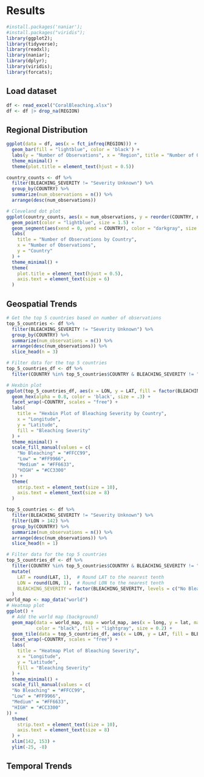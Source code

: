 # Results
```r
#install.packages('naniar');
#install.packages("viridis");
library(ggplot2);
library(tidyverse);
library(readxl);
library(naniar);
library(dplyr);
library(viridis);
library(forcats);
```

## Load dataset
```r
df <- read_excel("CoralBleaching.xlsx")
df <- df |> drop_na(REGION)
```


## Regional Distribution
```r
ggplot(data = df, aes(x = fct_infreq(REGION))) +
  geom_bar(fill = "lightblue", color = 'black') +
  labs(y = "Number of Observations", x = "Region", title = "Number of Observations by Region") +
  theme_minimal() +
  theme(plot.title = element_text(hjust = 0.5))
```
```r
country_counts <- df %>%
  filter(BLEACHING_SEVERITY != "Severity Unknown") %>%
  group_by(COUNTRY) %>%
  summarize(num_observations = n()) %>%
  arrange(desc(num_observations))

# Cleveland dot plot
ggplot(country_counts, aes(x = num_observations, y = reorder(COUNTRY, num_observations))) +
  geom_point(color = "lightblue", size = 1.5) +
  geom_segment(aes(xend = 0, yend = COUNTRY), color = "darkgray", size = 0.5) + 
  labs(
    title = "Number of Observations by Country",
    x = "Number of Observations",
    y = "Country"
  ) +
  theme_minimal() +
  theme(
    plot.title = element_text(hjust = 0.5),
    axis.text = element_text(size = 6)
  )
```


## Geospatial Trends
```r
# Get the top 5 countries based on number of observations
top_5_countries <- df %>%
  filter(BLEACHING_SEVERITY != "Severity Unknown") %>%
  group_by(COUNTRY) %>%
  summarize(num_observations = n()) %>%
  arrange(desc(num_observations)) %>%
  slice_head(n = 3)

# Filter data for the top 5 countries
top_5_countries_df <- df %>%
  filter(COUNTRY %in% top_5_countries$COUNTRY & BLEACHING_SEVERITY != "Severity Unknown")

# Hexbin plot
ggplot(top_5_countries_df, aes(x = LON, y = LAT, fill = factor(BLEACHING_SEVERITY, levels = c("No Bleaching", "Low", "Medium", "HIGH")))) + 
  geom_hex(alpha = 0.8, color = 'black', size = .3) + 
  facet_wrap(~COUNTRY, scales = "free") + 
  labs(
    title = "Hexbin Plot of Bleaching Severity by Country",
    x = "Longitude",
    y = "Latitude",
    fill = "Bleaching Severity"
  ) +
  theme_minimal() +
  scale_fill_manual(values = c(
    "No Bleaching" = "#FFCC99",
    "Low" = "#FF9966",
    "Medium" = "#FF6633",
    "HIGH" = "#CC3300"
  )) +
  theme(
    strip.text = element_text(size = 10), 
    axis.text = element_text(size = 8)
  )

```

```r
top_5_countries <- df %>%
  filter(BLEACHING_SEVERITY != "Severity Unknown") %>% 
  filter(LON > 142) %>%
  group_by(COUNTRY) %>%
  summarize(num_observations = n()) %>%
  arrange(desc(num_observations)) %>%
  slice_head(n = 1)

# Filter data for the top 5 countries
top_5_countries_df <- df %>%
  filter(COUNTRY %in% top_5_countries$COUNTRY & BLEACHING_SEVERITY != "Severity Unknown") %>%
  mutate(
    LAT = round(LAT, 1),  # Round LAT to the nearest tenth
    LON = round(LON, 1),  # Round LON to the nearest tenth
    BLEACHING_SEVERITY = factor(BLEACHING_SEVERITY, levels = c("No Bleaching", "Low", "Medium", "HIGH"))
  )
world_map <- map_data("world")
# Heatmap plot
ggplot() +
  # Add the world map (background)
  geom_map(data = world_map, map = world_map, aes(x = long, y = lat, map_id = region), 
           color = "black", fill = "lightgray", size = 0.2) +
  geom_tile(data = top_5_countries_df, aes(x = LON, y = LAT, fill = BLEACHING_SEVERITY)) + 
  facet_wrap(~COUNTRY, scales = "free") + 
  labs(
    title = "Heatmap Plot of Bleaching Severity",
    x = "Longitude",
    y = "Latitude",
    fill = "Bleaching Severity"
  ) +
  theme_minimal() +
  scale_fill_manual(values = c(
  "No Bleaching" = "#FFCC99",
  "Low" = "#FF9966",
  "Medium" = "#FF6633",
  "HIGH" = "#CC3300"
)) +
  theme(
    strip.text = element_text(size = 10), 
    axis.text = element_text(size = 8)
  ) +
  xlim(142, 153) +
  ylim(-25, -8)

```



## Temporal Trends





